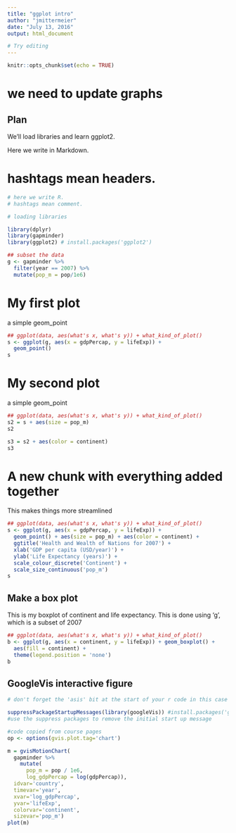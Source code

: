 ```yaml
---
title: "ggplot intro"
author: "jmittermeier"
date: "July 13, 2016"
output: html_document

# Try editing
---
```


```r
knitr::opts_chunk$set(echo = TRUE)
```
# we need to update graphs
## Plan

We'll load libraries and learn ggplot2.

Here we write in Markdown.

# hashtags mean headers.

```r
# here we write R.
# hashtags mean comment.
```

``` r
# loading libraries

library(dplyr)
library(gapminder)
library(ggplot2) # install.packages('ggplot2')

## subset the data
g <- gapminder %>%
  filter(year == 2007) %>%
  mutate(pop_m = pop/1e6)
```

# My first plot

a simple geom_point

``` r

## ggplot(data, aes(what's x, what's y)) + what_kind_of_plot()
s <- ggplot(g, aes(x = gdpPercap, y = lifeExp)) +
  geom_point()
s

```
  
# My second plot

a simple geom_point

``` r

## ggplot(data, aes(what's x, what's y)) + what_kind_of_plot()
s2 = s + aes(size = pop_m)
s2

s3 = s2 + aes(color = continent)
s3

``` 

# A new chunk with everything added together
This makes things more streamlined
``` r

## ggplot(data, aes(what's x, what's y)) + what_kind_of_plot()
s <- ggplot(g, aes(x = gdpPercap, y = lifeExp)) +
  geom_point() + aes(size = pop_m) + aes(color = continent) +
  ggtitle('Health and Wealth of Nations for 2007') +
  xlab('GDP per capita (USD/year)') +
  ylab('Life Expectancy (years)') +
  scale_colour_discrete('Continent') +
  scale_size_continuous('pop_m')
s

``` 

## Make a box plot

This is my boxplot of continent and life expectancy.  This is done using 'g', which is a subset of 2007
``` r

## ggplot(data, aes(what's x, what's y)) + what_kind_of_plot()
b <- ggplot(g, aes(x = continent, y = lifeExp)) + geom_boxplot() +
  aes(fill = continent) +
  theme(legend.position = 'none')
b

```  

## GoogleVis interactive figure

``` r

# don't forget the 'asis' bit at the start of your r code in this case

suppressPackageStartupMessages(library(googleVis)) #install.packages('googleVis')
#use the suppress packages to remove the initial start up message

#code copied from course pages
op <- options(gvis.plot.tag='chart')

m = gvisMotionChart(
  gapminder %>%
    mutate(
      pop_m = pop / 1e6,
      log_gdpPercap = log(gdpPercap)), 
  idvar='country', 
  timevar='year', 
  xvar='log_gdpPercap', 
  yvar='lifeExp', 
  colorvar='continent',
  sizevar='pop_m')
plot(m)

```  
  
  
  
  
  
  
  
